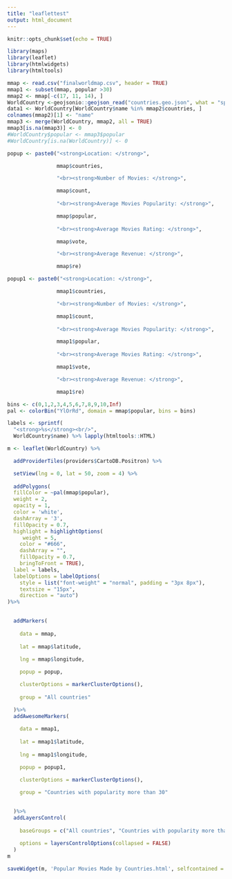 ---
title: "leaflettest"
output: html_document
---

```{r setup, include=FALSE}
knitr::opts_chunk$set(echo = TRUE)
```

```{r}
library(maps)
library(leaflet)
library(htmlwidgets)
library(htmltools)

mmap <- read.csv("finalworldmap.csv", header = TRUE)
mmap1 <- subset(mmap, popular >30)
mmap2 <- mmap[-c(17, 11, 14), ]
WorldCountry <-geojsonio::geojson_read("countries.geo.json", what = "sp")
data1 <- WorldCountry[WorldCountry$name %in% mmap2$countries, ]
colnames(mmap2)[1] <- "name"
mmap3 <- merge(WorldCountry, mmap2, all = TRUE)
mmap3[is.na(mmap3)] <- 0
#WorldCountry$popular <- mmap3$popular
#WorldCountry[is.na(WorldCountry)] <- 0
```

```{r}
popup <- paste0("<strong>Location: </strong>", 

                mmap$countries,

                "<br><strong>Number of Movies: </strong>", 

                mmap$count,
                
                "<br><strong>Average Movies Popularity: </strong>", 

                mmap$popular,
                
                "<br><strong>Average Movies Rating: </strong>", 

                mmap$vote,

                "<br><strong>Average Revenue: </strong>", 

                mmap$re)

popup1 <- paste0("<strong>Location: </strong>", 

                mmap1$countries,

                "<br><strong>Number of Movies: </strong>", 

                mmap1$count,
                
                "<br><strong>Average Movies Popularity: </strong>", 

                mmap1$popular,
                
                "<br><strong>Average Movies Rating: </strong>", 

                mmap1$vote,

                "<br><strong>Average Revenue: </strong>", 

                mmap1$re)

bins <- c(0,1,2,3,4,5,6,7,8,9,10,Inf)
pal <- colorBin("YlOrRd", domain = mmap$popular, bins = bins)

labels <- sprintf(
  "<strong>%s</strong><br/>",
  WorldCountry$name) %>% lapply(htmltools::HTML)

```


```{r}
m <- leaflet(WorldCountry) %>% 

  addProviderTiles(providers$CartoDB.Positron) %>% 

  setView(lng = 0, lat = 50, zoom = 4) %>% 
  
  addPolygons(
  fillColor = ~pal(mmap$popular),
  weight = 2,
  opacity = 1,
  color = 'white',
  dashArray = '3',
  fillOpacity = 0.7,
  highlight = highlightOptions(
     weight = 5,
    color = "#666",
    dashArray = "",
    fillOpacity = 0.7,
    bringToFront = TRUE),
  label = labels,
  labelOptions = labelOptions(
    style = list("font-weight" = "normal", padding = "3px 8px"),
    textsize = "15px",
    direction = "auto")
)%>% 

  
  addMarkers(
    
    data = mmap,
    
    lat = mmap$latitude,
    
    lng = mmap$longitude,

    popup = popup,

    clusterOptions = markerClusterOptions(),
    
    group = "All countries"

  )%>%
  addAwesomeMarkers(
    
    data = mmap1,
    
    lat = mmap1$latitude,
    
    lng = mmap1$longitude,

    popup = popup1,

    clusterOptions = markerClusterOptions(),
    
    group = "Countries with popularity more than 30"
    

  )%>%
  addLayersControl(
    
    baseGroups = c("All countries", "Countries with popularity more than 30"),
    
    options = layersControlOptions(collapsed = FALSE)
  )
m
```

```{r}
saveWidget(m, 'Popular Movies Made by Countries.html', selfcontained = TRUE)
```